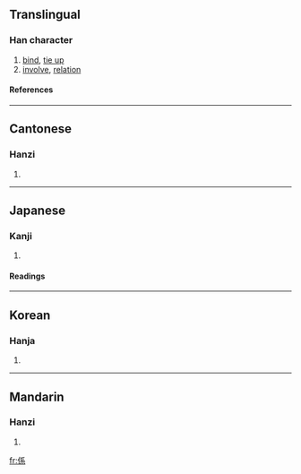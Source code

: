 {{see|系}}

==Translingual==
===Han character===
{{Han char|rad=人|as=07|sn=9|four=2229<sub>3</sub>|canj=人竹女火 (OHVF)}}
# [[bind]], [[tie up]]
# [[involve]], [[relation]]
====References====
{{Han ref|kx=0104.040|dkj=00663|dj=0220.040|hdz=10164.080|uh=4FC2|ud=20418|bh=AB59|bd=43865}}
----
==Cantonese==
===Hanzi===
{{yue-hanzi|jyut=|y=hai6}}
# {{defn|Cantonese}}
----
==Japanese==
===Kanji===
{{ja-kanji|grade=|rs=人07}}
# {{defn|Japanese}} 
====Readings====
{{ja-readings|on=[[けい]] (kei)|kun=[[かかる]] (kakaru), [[つながり]] (tsunagari), [[かかわる]] (kakawaru)}}
----
==Korean==
===Hanja===
{{ko-hanja|hangeul=계|rv=gye|mr=kye}}
# {{defn|Korean}}
----
==Mandarin==
===Hanzi===
{{cmn-hanzi|sim=系|pin=[[xì]] (xi4)|wg=hsi<sup>4</sup>}}
# {{defn|Mandarin}}

[[fr:係]]